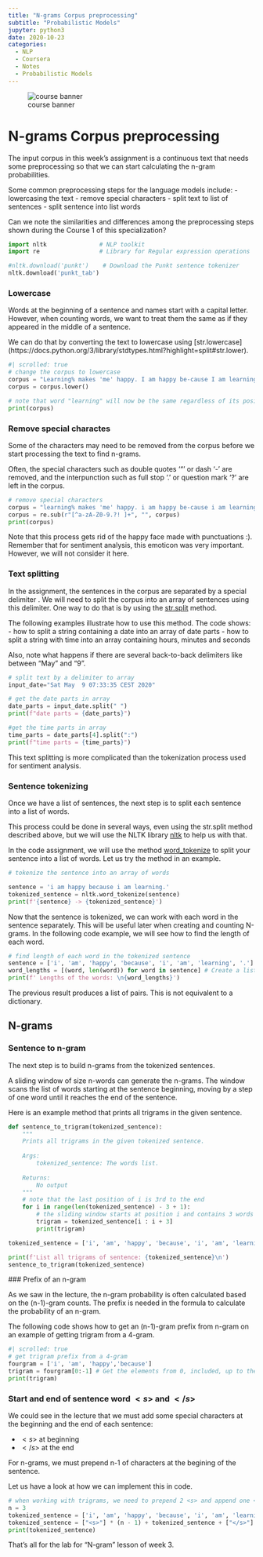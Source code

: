 ```yaml
---
title: "N-grams Corpus preprocessing"
subtitle: "Probabilistic Models"
jupyter: python3
date: 2020-10-23
categories: 
  - NLP 
  - Coursera 
  - Notes
  - Probabilistic Models
---
```


::: {#fig-00 .column-margin .nolightbox}
![course banner](/images/Course-Logo-2-3.webp)
:::


# N-grams Corpus preprocessing {#corpus-preprocessing}

The input corpus in this week's assignment is a continuous text that needs some preprocessing so that we can start calculating the n-gram probabilities.

Some common preprocessing steps for the language models include:
- lowercasing the text
- remove special characters
- split text to list of sentences
- split sentence into list words

Can we note the similarities and differences among the preprocessing steps shown during the Course 1 of this specialization?

```python
import nltk               # NLP toolkit
import re                 # Library for Regular expression operations

#nltk.download('punkt')    # Download the Punkt sentence tokenizer 
nltk.download('punkt_tab')
```

### Lowercase {#lowercase}

Words at the beginning of a sentence and names start with a capital letter. However, when counting words, we want to treat them the same as if they appeared in the middle of a sentence. 

We can do that by converting the text to lowercase using [str.lowercase]
(https://docs.python.org/3/library/stdtypes.html?highlight=split#str.lower).

```python
#| scrolled: true
# change the corpus to lowercase
corpus = "Learning% makes 'me' happy. I am happy be-cause I am learning! :)"
corpus = corpus.lower()

# note that word "learning" will now be the same regardless of its position in the sentence
print(corpus)
```

### Remove special charactes {#special-characters}

Some of the characters may need to be removed from the corpus before we start processing the text to find n-grams. 

Often, the special characters such as double quotes '"' or dash '-' are removed, and the interpunction such as full stop '.' or question mark '?' are left in the corpus.

```python
# remove special characters
corpus = "learning% makes 'me' happy. i am happy be-cause i am learning! :)"
corpus = re.sub(r"[^a-zA-Z0-9.?! ]+", "", corpus)
print(corpus)
```

Note that this process gets rid of the happy face made with punctuations :). Remember that for sentiment analysis, this emoticon was very important. However, we will not consider it here.


### Text splitting {#text-splitting}

In the assignment, the sentences in the corpus are separated by a special delimiter \n. We will need to split the corpus into an array of sentences using this delimiter. 
One way to do that is by using the [str.split](https://docs.python.org/3/library/stdtypes.html?highlight=split#str.split) method.


The following examples illustrate how to use this method. The code shows:
- how to split a string containing a date into an array of date parts
- how to split a string with time into an array containing hours, minutes and seconds 

Also, note what happens if there are several back-to-back delimiters like between "May" and "9".

```python
# split text by a delimiter to array
input_date="Sat May  9 07:33:35 CEST 2020"

# get the date parts in array
date_parts = input_date.split(" ")
print(f"date parts = {date_parts}")

#get the time parts in array
time_parts = date_parts[4].split(":")
print(f"time parts = {time_parts}")
```

 This text splitting is more complicated than the tokenization process used for sentiment analysis.


### Sentence tokenizing {#sentence-tokenizing}

Once we have a list of sentences, the next step is to split each sentence into a list of words.

This process could be done in several ways, even using the str.split method described above, but we will use the NLTK library [nltk](https://www.nltk.org/) to help us with that.

In the code assignment, we will use the method [word_tokenize](https://www.nltk.org/api/nltk.tokenize.html#nltk.tokenize.punkt.PunktLanguageVars.word_tokenize) to split your sentence into a list of words. Let us try the method in an example.

```python
# tokenize the sentence into an array of words

sentence = 'i am happy because i am learning.'
tokenized_sentence = nltk.word_tokenize(sentence)
print(f'{sentence} -> {tokenized_sentence}')
```

Now that the sentence is tokenized, we can work with each word in the sentence separately. This will be useful later when creating and counting N-grams. In the following code example, we will see how to find the length of each word.

```python
# find length of each word in the tokenized sentence
sentence = ['i', 'am', 'happy', 'because', 'i', 'am', 'learning', '.']
word_lengths = [(word, len(word)) for word in sentence] # Create a list with the word lengths using a list comprehension
print(f' Lengths of the words: \n{word_lengths}')
```

The previous result produces a list of pairs. This is not equivalent to a dictionary.


## N-grams {#n-grams}

### Sentence to n-gram {#sentence-to-ngram}

The next step is to build n-grams from the tokenized sentences. 

A sliding window of size n-words can generate the n-grams. The window scans the list of words starting at the sentence beginning, moving by a step of one word until it reaches the end of the sentence.

Here is an example method that prints all trigrams in the given sentence.

```python
def sentence_to_trigram(tokenized_sentence):
    """
    Prints all trigrams in the given tokenized sentence.
    
    Args:
        tokenized_sentence: The words list.
    
    Returns:
        No output
    """
    # note that the last position of i is 3rd to the end
    for i in range(len(tokenized_sentence) - 3 + 1):
        # the sliding window starts at position i and contains 3 words
        trigram = tokenized_sentence[i : i + 3]
        print(trigram)

tokenized_sentence = ['i', 'am', 'happy', 'because', 'i', 'am', 'learning', '.']

print(f'List all trigrams of sentence: {tokenized_sentence}\n')
sentence_to_trigram(tokenized_sentence)
```

<a name="ngram-prefix"></a>
### Prefix of an n-gram

As we saw in the lecture, the n-gram probability is often calculated based on the (n-1)-gram counts. The prefix is needed in the formula to calculate the probability of an n-gram.

\begin{equation*}
P(w_n|w_1^{n-1})=\frac{C(w_1^n)}{C(w_1^{n-1})}
\end{equation*}

The following code shows how to get an (n-1)-gram  prefix from n-gram on an example of getting trigram from a 4-gram.

```python
#| scrolled: true
# get trigram prefix from a 4-gram
fourgram = ['i', 'am', 'happy','because']
trigram = fourgram[0:-1] # Get the elements from 0, included, up to the last element, not included.
print(trigram)
```


### Start and end of sentence word $<s>$ and $</s>$ {#start-end-of-sentence}

We could see in the lecture that we must add some special characters at the beginning and the end of each sentence: 

* $<s>$  at beginning
* $</s>$ at the end

For n-grams, we must prepend n-1 of characters at the begining of the sentence. 

Let us have a look at how we can implement this in code.

```python
# when working with trigrams, we need to prepend 2 <s> and append one </s>
n = 3
tokenized_sentence = ['i', 'am', 'happy', 'because', 'i', 'am', 'learning', '.']
tokenized_sentence = ["<s>"] * (n - 1) + tokenized_sentence + ["</s>"]
print(tokenized_sentence)
```

That's all for the lab for "N-gram" lesson of week 3.


